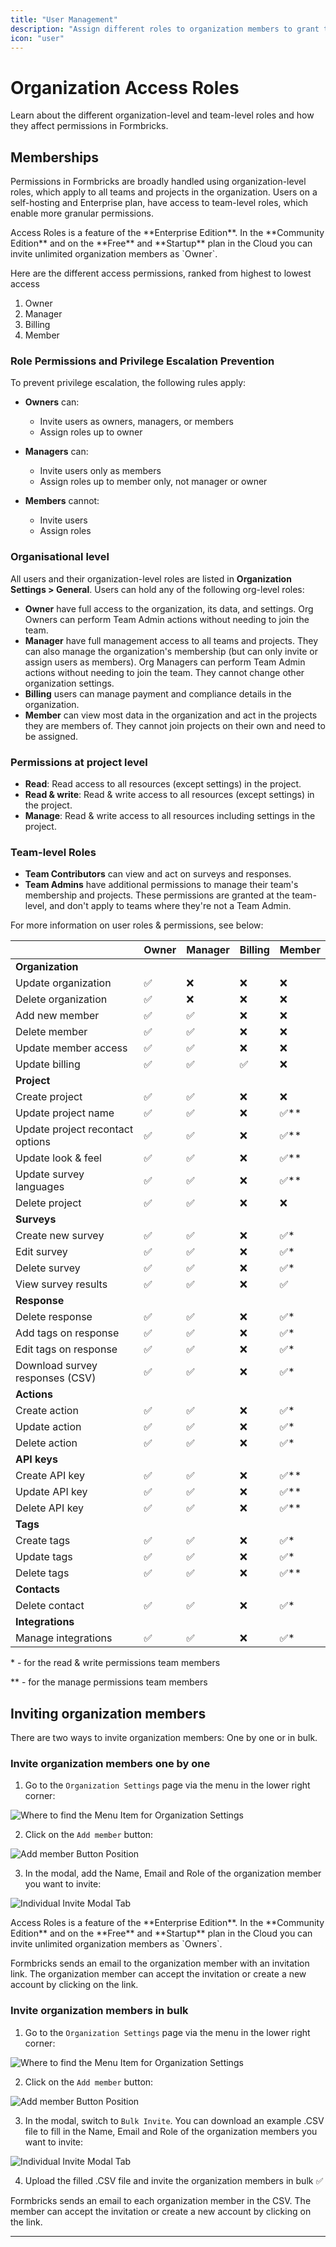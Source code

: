 ```yaml
---
title: "User Management"
description: "Assign different roles to organization members to grant them specific rights like creating surveys, viewing responses, or managing organization members."
icon: "user"
---
```


# Organization Access Roles

Learn about the different organization-level and team-level roles and how they affect permissions in Formbricks.

## Memberships

Permissions in Formbricks are broadly handled using organization-level roles, which apply to all teams and projects in the organization. Users on a self-hosting and Enterprise plan, have access to team-level roles, which enable more granular permissions.

<Note>
  Access Roles is a feature of the **Enterprise Edition**. In the **Community Edition** and on the **Free**
  and **Startup** plan in the Cloud you can invite unlimited organization members as `Owner`.
</Note>

Here are the different access permissions, ranked from highest to lowest access

1. Owner
2. Manager
3. Billing
4. Member

### Role Permissions and Privilege Escalation Prevention

To prevent privilege escalation, the following rules apply:

- **Owners** can:

  - Invite users as owners, managers, or members
  - Assign roles up to owner

- **Managers** can:

  - Invite users only as members
  - Assign roles up to member only, not manager or owner

- **Members** cannot:
  - Invite users
  - Assign roles

### Organisational level

All users and their organization-level roles are listed in **Organization Settings > General**. Users can hold any of the following org-level roles:

- **Owner** have full access to the organization, its data, and settings. Org Owners can perform Team Admin actions without needing to join the team.
- **Manager** have full management access to all teams and projects. They can also manage the organization's membership (but can only invite or assign users as members). Org Managers can perform Team Admin actions without needing to join the team. They cannot change other organization settings.
- **Billing** users can manage payment and compliance details in the organization.
- **Member** can view most data in the organization and act in the projects they are members of. They cannot join projects on their own and need to be assigned.

### Permissions at project level

- **Read**: Read access to all resources (except settings) in the project.
- **Read & write**: Read & write access to all resources (except settings) in the project.
- **Manage**: Read & write access to all resources including settings in the project.

### Team-level Roles

- **Team Contributors** can view and act on surveys and responses.
- **Team Admins** have additional permissions to manage their team's membership and projects. These permissions are granted at the team-level, and don't apply to teams where they're not a Team Admin.

For more information on user roles & permissions, see below:

|                                  | Owner | Manager | Billing | Member |
| -------------------------------- | ----- | ------- | ------- | ------ |
| **Organization**                 |       |         |         |        |
| Update organization              | ✅    | ❌      | ❌      | ❌     |
| Delete organization              | ✅    | ❌      | ❌      | ❌     |
| Add new member                   | ✅    | ✅      | ❌      | ❌     |
| Delete member                    | ✅    | ✅      | ❌      | ❌     |
| Update member access             | ✅    | ✅      | ❌      | ❌     |
| Update billing                   | ✅    | ✅      | ✅      | ❌     |
| **Project**                      |       |         |         |        |
| Create project                   | ✅    | ✅      | ❌      | ❌     |
| Update project name              | ✅    | ✅      | ❌      | ✅\*\* |
| Update project recontact options | ✅    | ✅      | ❌      | ✅\*\* |
| Update look & feel               | ✅    | ✅      | ❌      | ✅\*\* |
| Update survey languages          | ✅    | ✅      | ❌      | ✅\*\* |
| Delete project                   | ✅    | ✅      | ❌      | ❌     |
| **Surveys**                      |       |         |         |        |
| Create new survey                | ✅    | ✅      | ❌      | ✅\*   |
| Edit survey                      | ✅    | ✅      | ❌      | ✅\*   |
| Delete survey                    | ✅    | ✅      | ❌      | ✅\*   |
| View survey results              | ✅    | ✅      | ❌      | ✅     |
| **Response**                     |       |         |         |        |
| Delete response                  | ✅    | ✅      | ❌      | ✅\*   |
| Add tags on response             | ✅    | ✅      | ❌      | ✅\*   |
| Edit tags on response            | ✅    | ✅      | ❌      | ✅\*   |
| Download survey responses (CSV)  | ✅    | ✅      | ❌      | ✅\*   |
| **Actions**                      |       |         |         |        |
| Create action                    | ✅    | ✅      | ❌      | ✅\*   |
| Update action                    | ✅    | ✅      | ❌      | ✅\*   |
| Delete action                    | ✅    | ✅      | ❌      | ✅\*   |
| **API keys**                     |       |         |         |        |
| Create API key                   | ✅    | ✅      | ❌      | ✅\*\* |
| Update API key                   | ✅    | ✅      | ❌      | ✅\*\* |
| Delete API key                   | ✅    | ✅      | ❌      | ✅\*\* |
| **Tags**                         |       |         |         |        |
| Create tags                      | ✅    | ✅      | ❌      | ✅\*   |
| Update tags                      | ✅    | ✅      | ❌      | ✅\*   |
| Delete tags                      | ✅    | ✅      | ❌      | ✅\*\* |
| **Contacts**                     |       |         |         |        |
| Delete contact                   | ✅    | ✅      | ❌      | ✅\*   |
| **Integrations**                 |       |         |         |        |
| Manage integrations              | ✅    | ✅      | ❌      | ✅\*   |

\* - for the read & write permissions team members

\*\* - for the manage permissions team members

## Inviting organization members

There are two ways to invite organization members: One by one or in bulk.

### Invite organization members one by one

1. Go to the `Organization Settings` page via the menu in the lower right corner:

![Where to find the Menu Item for Organization Settings](/images/xm-and-surveys/core-features/access-roles/organization-settings-menu.webp)

2. Click on the `Add member` button:

![Add member Button Position](/images/xm-and-surveys/core-features/access-roles/add-member.webp)

3. In the modal, add the Name, Email and Role of the organization member you want to invite:

![Individual Invite Modal Tab](/images/xm-and-surveys/core-features/access-roles/individual-invite.webp)

<Note>
  Access Roles is a feature of the **Enterprise Edition**. In the **Community Edition** and on the **Free**
  and **Startup** plan in the Cloud you can invite unlimited organization members as `Owners`.
</Note>

Formbricks sends an email to the organization member with an invitation link. The organization member can accept the invitation or create a new account by clicking on the link.

### Invite organization members in bulk

1. Go to the `Organization Settings` page via the menu in the lower right corner:

![Where to find the Menu Item for Organization Settings](/images/xm-and-surveys/core-features/access-roles/organization-settings-menu.webp)

2. Click on the `Add member` button:

![Add member Button Position](/images/xm-and-surveys/core-features/access-roles/add-member.webp)

3. In the modal, switch to `Bulk Invite`. You can download an example .CSV file to fill in the Name, Email and Role of the organization members you want to invite:

![Individual Invite Modal Tab](/images/xm-and-surveys/core-features/access-roles/bulk-invite.webp)

4. Upload the filled .CSV file and invite the organization members in bulk ✅

Formbricks sends an email to each organization member in the CSV. The member can accept the invitation or create a new account by clicking on the link.

---
